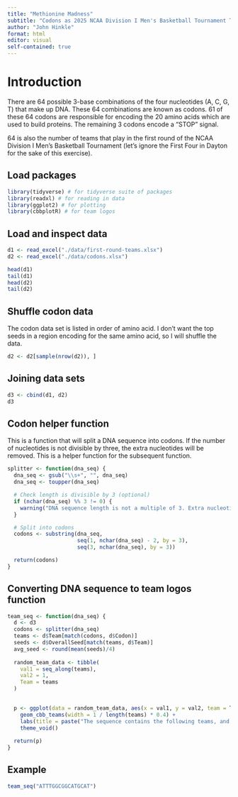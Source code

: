 ```yaml
---
title: "Methionine Madness"
subtitle: "Codons as 2025 NCAA Division I Men's Basketball Tournament Teams"
author: "John Hinkle"
format: html
editor: visual
self-contained: true
---
```


# Introduction

There are 64 possible 3-base combinations of the four nucleotides (A, C, G, T) that make up DNA. These 64 combinations are known as codons. 61 of these 64 codons are responsible for encoding the 20 amino acids which are used to build proteins. The remaining 3 codons encode a "STOP" signal.

64 is also the number of teams that play in the first round of the NCAA Division I Men's Basketball Tournament (let's ignore the First Four in Dayton for the sake of this exercise).

## Load packages

```r
library(tidyverse) # for tidyverse suite of packages
library(readxl) # for reading in data
library(ggplot2) # for plotting
library(cbbplotR) # for team logos
```

## Load and inspect data

```r
d1 <- read_excel("./data/first-round-teams.xlsx")
d2 <- read_excel("./data/codons.xlsx")

head(d1)
tail(d1)
head(d2)
tail(d2)
```

## Shuffle codon data

The codon data set is listed in order of amino acid. I don't want the top seeds in a region encoding for the same amino acid, so I will shuffle the data.

```r
d2 <- d2[sample(nrow(d2)), ]
```

## Joining data sets

```r
d3 <- cbind(d1, d2)
d3
```

## Codon helper function

This is a function that will split a DNA sequence into codons. If the number of nucleotides is not divisible by three, the extra nucleotides will be removed. This is a helper function for the subsequent function.

```r
splitter <- function(dna_seq) {
  dna_seq <- gsub("\\s+", "", dna_seq)
  dna_seq <- toupper(dna_seq)

  # Check length is divisible by 3 (optional)
  if (nchar(dna_seq) %% 3 != 0) {
    warning("DNA sequence length is not a multiple of 3. Extra nucleotides will be removed!")
  }

  # Split into codons
  codons <- substring(dna_seq,
                      seq(1, nchar(dna_seq) - 2, by = 3), 
                      seq(3, nchar(dna_seq), by = 3))

  return(codons)
}
```

## Converting DNA sequence to team logos function

```r
team_seq <- function(dna_seq) {
  d <- d3
  codons <- splitter(dna_seq)
  teams <- d$Team[match(codons, d$Codon)]
  seeds <- d$OverallSeed[match(teams, d$Team)]
  avg_seed <- round(mean(seeds)/4)
  
  random_team_data <- tibble(
    val1 = seq_along(teams),
    val2 = 1,
    Team = teams
  )
  

  p <- ggplot(data = random_team_data, aes(x = val1, y = val2, team = Team)) +
    geom_cbb_teams(width = 1 / length(teams) * 0.4) +
    labs(title = paste("The sequence contains the following teams, and the average seed is", avg_seed)) +
    theme_void()
  
  return(p)
}
```

## Example

```r
team_seq("ATTTGGCGGCATGCAT")
```

```r
```
